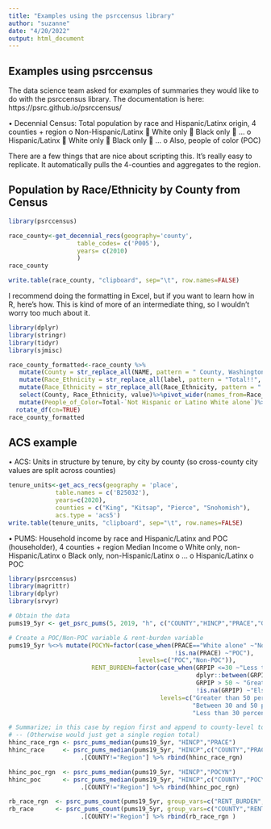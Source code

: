 ```yaml
---
title: "Examples using the psrccensus library"
author: "suzanne"
date: "4/20/2022"
output: html_document
---
```

## Examples using psrccensus

The data science team asked for examples of summaries they would like to do with the psrccensus library.
The documentation is here: https://psrc.github.io/psrccensus/

•	Decennial Census: Total population by race and Hispanic/Latinx origin, 4 counties + region
o	Non-Hispanic/Latinx
	White only
	Black only
	…
o	Hispanic/Latinx
	White only
	Black only
	…
o	Also, people of color (POC)

There are a few things that are nice about scripting this. It's really easy to replicate. It automatically pulls the 4-counties and aggregates to the region.

## Population by Race/Ethnicity by County from Census
```r
library(psrccensus)

race_county<-get_decennial_recs(geography='county', 
                   table_codes= c('P005'),
                   years= c(2010)              
                   )
race_county

write.table(race_county, "clipboard", sep="\t", row.names=FALSE)
```
I recommend doing the formatting in Excel, but if you want to learn how in R, here's how. This is kind of more of an intermediate thing, so I wouldn't worry too much about it.
```r

library(dplyr)
library(stringr)
library(tidyr)
library(sjmisc)

race_county_formatted<-race_county %>%
   mutate(County = str_replace_all(NAME, pattern = " County, Washington", replacement = "")) %>%
   mutate(Race_Ethnicity = str_replace_all(label, pattern = "Total!!", replacement = ""))%>%    
   mutate(Race_Ethnicity = str_replace_all(Race_Ethnicity, pattern = "!!", replacement = " ")) %>%
   select(County, Race_Ethnicity, value)%>%pivot_wider(names_from=Race_Ethnicity, values_from=value)%>%
   mutate(People_of_Color=Total-`Not Hispanic or Latino White alone`)%>%
  rotate_df(cn=TRUE)
race_county_formatted
```

## ACS example

•	ACS: Units in structure by tenure, by city by county (so cross-county city values are split across counties)



```r
tenure_units<-get_acs_recs(geography = 'place',
             table.names = c('B25032'),
             years=c(2020),
             counties = c("King", "Kitsap", "Pierce", "Snohomish"),
             acs.type = 'acs5')
write.table(tenure_units, "clipboard", sep="\t", row.names=FALSE)
```
•	PUMS: Household income by race and Hispanic/Latinx and POC (householder), 4 counties + region
Median Income
o	White only, non-Hispanic/Latinx
o	Black only, non-Hispanic/Latinx
o	…
o	Hispanic/Latinx
o	POC
```r

library(psrccensus)
library(magrittr)
library(dplyr)
library(srvyr)

# Obtain the data
pums19_5yr <- get_psrc_pums(5, 2019, "h", c("COUNTY","HINCP","PRACE","GRPIP"))

# Create a POC/Non-POC variable & rent-burden variable
pums19_5yr %<>% mutate(POCYN=factor(case_when(PRACE=="White alone" ~"Non-POC",
                                              !is.na(PRACE) ~"POC"),
                                    levels=c("POC","Non-POC")),
                       RENT_BURDEN=factor(case_when(GRPIP <=30 ~"Less than 30 percent",
                                                    dplyr::between(GRPIP,30,50) ~ "Between 30 and 50 percent",
                                                    GRPIP > 50 ~ "Greater than 50 percent",
                                                    !is.na(GRPIP) ~"Else"),
                                          levels=c("Greater than 50 percent",
                                                   "Between 30 and 50 percent",
                                                   "Less than 30 percent","Else")))

# Summarize; in this case by region first and append to county-level to get all totals
# -- (Otherwise would just get a single region total)
hhinc_race_rgn <- psrc_pums_median(pums19_5yr, "HINCP","PRACE")
hhinc_race     <- psrc_pums_median(pums19_5yr, "HINCP",c("COUNTY","PRACE")) %>%
                    .[COUNTY!="Region"] %>% rbind(hhinc_race_rgn)

hhinc_poc_rgn  <- psrc_pums_median(pums19_5yr, "HINCP","POCYN")
hhinc_poc      <- psrc_pums_median(pums19_5yr, "HINCP",c("COUNTY","POCYN")) %>%
                    .[COUNTY!="Region"] %>% rbind(hhinc_poc_rgn)

rb_race_rgn  <- psrc_pums_count(pums19_5yr, group_vars=c("RENT_BURDEN","PRACE"))
rb_race      <- psrc_pums_count(pums19_5yr, group_vars=c("COUNTY","RENT_BURDEN","PRACE")) %>%
                    .[COUNTY!="Region"] %>% rbind(rb_race_rgn )

```
